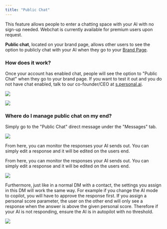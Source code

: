 ```yaml
---
title: "Public Chat"
---
```


This feature allows people to enter a chatting space with your AI with no sign-up needed. Webchat is currently available for premium users upon request.

**Public chat**, located on your brand page, allows other users to see the option to publicly chat with your AI when they go to your [Brand Page](https://app.gitbook.com/o/nbVBaUyixnBYw8JgeVIt/s/dbMN7r709l6jIY1z4OHN/customizing-your-ai/publishing-your-ai#id-3.-brand-page).

### How does it work?

Once your account has enabled chat, people will see the option to "Public Chat" when they go to your brand page. If you want to test it out and you do not have chat enabled, talk to our co-founder/CEO at [s.personal.ai](https://s.personal.ai/messaging/profile).&#x20;

![](image.png)

![](image.png)

### Where do I manage public chat on my end?

Simply go to the "Public Chat" direct message under the "Messages" tab.&#x20;

![](image.png)

From here, you can monitor the responses your AI sends out. You can simply edit a response and it will be edited on the users end.

From here, you can monitor the responses your AI sends out. You can simply edit a response and it will be edited on the users end.

![](image.png)

Furthermore, just like in a normal DM with a contact, the settings you assign in this DM will work the same way. For example if you change the AI mode to copilot, you will have to approve the response first. If you assign a personal score parameter, the user on the other end will only see a response when the answer is above the given personal score. Therefore if your AI is not responding, ensure the AI is in autopilot with no threshold.&#x20;

![](image.png)